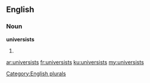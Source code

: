 ==English==

===Noun===
'''universists'''

# {{plural of|[[universist]]}}

[[Category:English plurals]]

[[ar:universists]]
[[fr:universists]]
[[ku:universists]]
[[my:universists]]
